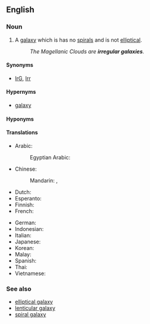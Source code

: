 ==English==

===Noun===
{{wikipedia}}
{{en-noun}}

# {{lb|en|astronomy}} A [[galaxy]] which is has no [[spiral]]s and is not [[elliptical]].
#: ''The Magellanic Clouds are '''irregular galaxies'''.''

====Synonyms====
* [[IrG]], [[Irr]]

====Hypernyms====
* [[galaxy]]

====Hyponyms====
{{col2|en
|barred irregular galaxy
|dwarf irregular galaxy}}

====Translations====
{{trans-top|galaxy which has no spiral and is not elliptical}}
* Arabic: {{t|ar|مَجَرَة غَيْر مُنْتَظِمَة|f|tr=majara ḡayr muntaẓima}}
*: Egyptian Arabic: {{t|arz|مجرة غير منتظمة|f|tr=magara ğayr muntaẓima|sc=Arab}}
* Chinese:
*: Mandarin: {{t|cmn|不規則星系|sc=Hani}}, {{t|cmn|不规则星系|tr=bùguīzé xīngxì|sc=Hani}}
* Dutch: {{t|nl|onregelmatig sterrenstelsel}}
* Esperanto: {{t|eo|malregula galaksio}}
* Finnish: {{t|fi|[[epäsäännöllinen]] [[galaksi]]}}
* French: {{t|fr|galaxie irrégulière|f}}
{{trans-mid}}
* German: {{t|de|Irreguläre Galaxie}}
* Indonesian: {{t|id|galaksi tak beraturan}}
* Italian: {{t|it|galassia irregolare|f}}
* Japanese: {{t|ja|不規則銀河|tr=fukisokuginga}}
* Korean: {{t|ko|불규칙은하}}
* Malay: {{t|ms|galaksi tak nalar}}
* Spanish: {{t|es|galaxia irregular}}
* Thai: {{t|th|ดาราจักรไร้รูปแบบ|tr=daa-raa-jàk rái rûup-bɛ̀ɛp}}
* Vietnamese: {{t|vi|thiên hà vô định hình}}
{{trans-bottom}}

===See also===
* [[elliptical galaxy]]
* [[lenticular galaxy]]
* [[spiral galaxy]]